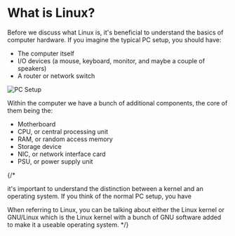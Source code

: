 
# What is Linux?

Before we discuss what Linux is, it's beneficial to understand the basics of computer hardware. If you imagine the typical PC setup, you should have:

- The computer itself
- I/O devices (a mouse, keyboard, monitor, and maybe a couple of speakers)
- A router or network switch

![PC Setup](/PC-setup.png)

Within the computer we have a bunch of additional components, the core of them being the:

- Motherboard
- CPU, or central processing unit
- RAM, or random access memory
- Storage device
- NIC, or network interface card
- PSU, or power supply unit



{/* 


it's important to understand the distinction between a kernel and an operating system. If you think of the normal PC setup, you have  

When referring to Linux, you can be talking about either the Linux kernel or GNU/Linux which is the Linux kernel with a bunch of GNU software added to make it a useable operating system.  */}


